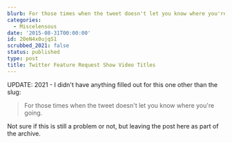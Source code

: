 ```yaml
---
blurb: For those times when the tweet doesn't let you know where you're going.
categories:
  - Miscelensous
date: '2015-08-31T00:00:00'
id: 20eN4x0ujqS1
scrubbed_2021: false
status: published
type: post
title: Twitter Feature Request Show Video Titles
---
```


UPDATE: 2021 - I didn't have anything filled out for this one other than the slug:


> For those times when the tweet doesn't let you know where you're going.

Not sure if this is still a problem or not, but leaving the post here as part of the archive. 

